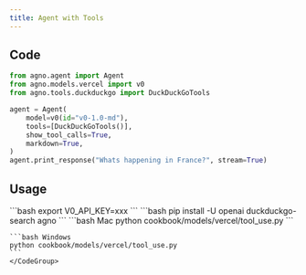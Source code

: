```yaml
---
title: Agent with Tools
---
```


## Code

```python cookbook/models/vercel/tool_use.py
from agno.agent import Agent
from agno.models.vercel import v0
from agno.tools.duckduckgo import DuckDuckGoTools

agent = Agent(
    model=v0(id="v0-1.0-md"),
    tools=[DuckDuckGoTools()],
    show_tool_calls=True,
    markdown=True,
)
agent.print_response("Whats happening in France?", stream=True)
```

## Usage

<Steps>
  <Snippet file="create-venv-step.mdx" />

  <Step title="Set your API key">
    ```bash
    export V0_API_KEY=xxx
    ```
  </Step>

  <Step title="Install libraries">
    ```bash
    pip install -U openai duckduckgo-search agno
    ```
  </Step>

  <Step title="Run Agent">
    <CodeGroup>
    ```bash Mac
    python cookbook/models/vercel/tool_use.py
    ```

    ```bash Windows
    python cookbook/models/vercel/tool_use.py
    ```
    </CodeGroup>
  </Step>
</Steps>